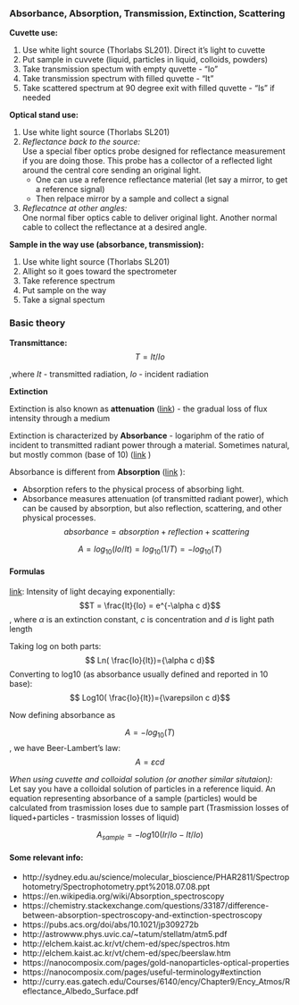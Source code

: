 ### Absorbance, Absorption, Transmission, Extinction, Scattering


__Cuvette use:__

1. Use white light source (Thorlabs SL201). Direct it's light to cuvette
2. Put sample in cuvvete (liquid, particles in liquid, colloids, powders)
3. Take transmission spectum with empty quvette - "Io"
4. Take transmission spectrum with filled quvette - "It"
5. Take scattered spectrum at 90 degree exit with filled quvette - "Is" if needed

__Optical stand use:__

1. Use white light source (Thorlabs SL201)
2. _Reflectance back to the source:_    
Use a special fiber optics probe designed for reflectance measurement if you are doing those. This probe has a collector of a reflected light around the central core sending an original light. 
    - One can use a reference reflectance material (let say a mirror, to get a reference signal)
    - Then relpace mirror by a sample and collect a signal
3. _Reflecatnce at other angles:_    
One normal fiber optics cable to deliver original light. Another normal cable to collect the reflectance at a desired angle.


__Sample in the way use (absorbance, transmission):__

1. Use white light source (Thorlabs SL201)
2. Allight so it goes toward the spectrometer
3. Take reference spectrum
4. Put sample on the way
5. Take a signal spectum


### Basic theory

__Transmittance:__ $$T = It/Io$$

,where $It$ - transmitted radiation, $Io$ - incident radiation 

__Extinction__

Extinction is also known as __attenuation__ ([link](https://en.wikipedia.org/wiki/Attenuation)) - the gradual loss of flux intensity through a medium

Extinction is characterized by __Absorbance__ - logariphm of the ratio of incident to transmitted radiant power through a material. Sometimes natural, but mostly common (base of 10) ([link](https://en.wikipedia.org/wiki/Attenuation) )

Absorbance is different from __Absorption__ ([link](https://en.wikipedia.org/wiki/Attenuation) ):

  * Absorption refers to the physical process of absorbing light. 
  * Absorbance measures attenuation (of transmitted radiant power), which can be caused by absorption, but also reflection, scattering, and other physical processes.
  $$absorbance = absorption + reflection + scattering$$

$$A = log_{10}(Io/It) = log_{10}(1/T) = -log_{10}(T)$$




#### Formulas


[link](http://sydney.edu.au/science/molecular_bioscience/PHAR2811/Spectrophotometry/Spectrophotometry.ppt%2018.07.08.ppt): Intensity of light decaying exponentially: $$T = \frac{It}{Io} = e^{-\alpha c d}$$, where $\alpha$ is an extinction constant, $c$ is concentration and $d$ is light path length

Taking log on both parts: $$ Ln( \frac{Io}{It})={\alpha c d}$$
Converting to log10 (as absorbance usually defined and reported in 10 base):
$$ Log10( \frac{Io}{It})={\varepsilon c d}$$

Now defining absorbance as 

$$A=-log_{10}(T)$$, we have Beer-Lambert's law: $$A = \varepsilon c d$$


_When using cuvette and colloidal solution (or another similar situtaion):_   
Let say you have a colloidal solution of particles in a reference liquid. 
An equation representing absorbance of a sample (particles) would be calculated from trasmission loses due to sample part (Trasmission losses of liqued+particles - trasmission losses of liquid) 

$$A_{sample} = -log10(Ir/Io - It/Io)$$


#### Some relevant info:

* http://sydney.edu.au/science/molecular_bioscience/PHAR2811/Spectrophotometry/Spectrophotometry.ppt%2018.07.08.ppt
* https://en.wikipedia.org/wiki/Absorption_spectroscopy
* https://chemistry.stackexchange.com/questions/33187/difference-between-absorption-spectroscopy-and-extinction-spectroscopy
* https://pubs.acs.org/doi/abs/10.1021/jp309272b
* http://astrowww.phys.uvic.ca/~tatum/stellatm/atm5.pdf
* http://elchem.kaist.ac.kr/vt/chem-ed/spec/spectros.htm
* http://elchem.kaist.ac.kr/vt/chem-ed/spec/beerslaw.htm
* https://nanocomposix.com/pages/gold-nanoparticles-optical-properties
* https://nanocomposix.com/pages/useful-terminology#extinction
* http://curry.eas.gatech.edu/Courses/6140/ency/Chapter9/Ency_Atmos/Reflectance_Albedo_Surface.pdf


